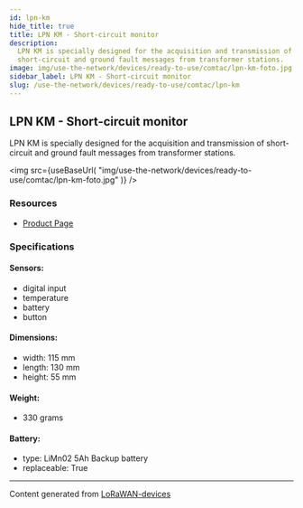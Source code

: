 ```yaml
---
id: lpn-km
hide_title: true
title: LPN KM - Short-circuit monitor
description:
  LPN KM is specially designed for the acquisition and transmission of
  short-circuit and ground fault messages from transformer stations.
image: img/use-the-network/devices/ready-to-use/comtac/lpn-km-foto.jpg
sidebar_label: LPN KM - Short-circuit monitor
slug: /use-the-network/devices/ready-to-use/comtac/lpn-km
---
```



## LPN KM - Short-circuit monitor

LPN KM is specially designed for the acquisition and transmission of
short-circuit and ground fault messages from transformer stations.

<img
  src={useBaseUrl(
    "img/use-the-network/devices/ready-to-use/comtac/lpn-km-foto.jpg"
  )}
/>

### Resources

- [Product Page](https://www.comtac.ch/en/products/lora/condition-monitoring/lpn-km-short-circuit-monitor.html)

### Specifications

#### Sensors:

- digital input
- temperature
- battery
- button

#### Dimensions:

- width: 115 mm
- length: 130 mm
- height: 55 mm

#### Weight:

- 330 grams

#### Battery:

- type: LiMn02 5Ah Backup battery
- replaceable: True

---

Content generated from
[LoRaWAN-devices](https://github.com/TheThingsNetwork/lorawan-devices)
